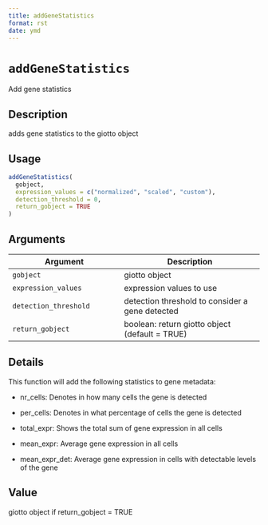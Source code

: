 ```yaml
--- 
title: addGeneStatistics 
format: rst 
date: ymd 
--- 
```

# `addGeneStatistics`

Add gene statistics


## Description

adds gene statistics to the giotto object


## Usage

```r
addGeneStatistics(
  gobject,
  expression_values = c("normalized", "scaled", "custom"),
  detection_threshold = 0,
  return_gobject = TRUE
)
```


## Arguments

Argument      |Description
------------- |----------------
`gobject`     |     giotto object
`expression_values`     |     expression values to use
`detection_threshold`     |     detection threshold to consider a gene detected
`return_gobject`     |     boolean: return giotto object (default = TRUE)


## Details

This function will add the following statistics to gene metadata:
   

*  nr_cells:  Denotes in how many cells the gene is detected   

*  per_cells:  Denotes in what percentage of cells the gene is detected   

*  total_expr:  Shows the total sum of gene expression in all cells   

*  mean_expr:  Average gene expression in all cells   

*  mean_expr_det:  Average gene expression in cells with detectable levels of the gene


## Value

giotto object if return_gobject = TRUE


